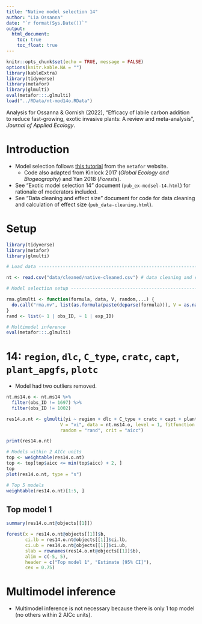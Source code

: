 ```yaml
---
title: "Native model selection 14"
author: "Lia Ossanna"
date: "`r format(Sys.Date())`"
output: 
  html_document:
    toc: true
    toc_float: true
---
```


```r
knitr::opts_chunk$set(echo = TRUE, message = FALSE)
options(knitr.kable.NA = "")
library(kableExtra)
library(tidyverse)
library(metafor)
library(glmulti)
eval(metafor:::.glmulti)
load("../RData/nt-mod14o.RData")
```

Analysis for Ossanna & Gornish (2022), “Efficacy of labile carbon addition to reduce fast-growing, exotic invasive plants: A review and meta-analysis”, *Journal of Applied Ecology*.

# Introduction
- Model selection follows [this tutorial](https://www.metafor-project.org/doku.php/tips:model_selection_with_glmulti_and_mumin) from the  `metafor` website.
  - Code also adapted from Kinlock 2017 (*Global Ecology and Biogeography*) and Yan 2018 (*Forests*).
- See "Exotic model selection 14" document (`pub_ex-modsel-14.html`) for rationale of moderators included.
- See "Data cleaning and effect size" document for code for data cleaning and calculation of effect size (`pub_data-cleaning.html`).



# Setup
```r
library(tidyverse)
library(metafor)
library(glmulti)

# Load data ---------------------------------------------------------------

nt <- read.csv("data/cleaned/native-cleaned.csv") # data cleaning and effect size calculation in separate script

# Model selection setup ---------------------------------------------------

rma.glmulti <- function(formula, data, V, random,...) {
  do.call("rma.mv", list(as.formula(paste(deparse(formula))), V = as.name(V), random = as.name(random), data = data,  method = "ML", ...))
}
rand <- list(~ 1 | obs_ID, ~ 1 | exp_ID)

# Multimodel inference
eval(metafor:::.glmulti)
```



# 14: `region`, `dlc`, `C_type`, `cratc`, `capt`, `plant_apgfs`, `plotc`
- Model had two outliers removed.

```r
nt.ms14.o <- nt.ms14 %>% 
  filter(obs_ID != 1697) %>% 
  filter(obs_ID != 1002)

res14.o.nt <- glmulti(yi ~ region + dlc + C_type + cratc + capt + plant_apgfs + plotc, 
                    V = "vi", data = nt.ms14.o, level = 1, fitfunction = rma.glmulti, 
                    random = "rand", crit = "aicc")
```
```r
print(res14.o.nt)

# Models within 2 AICc units
top <- weightable(res14.o.nt)
top <- top[top$aicc <= min(top$aicc) + 2, ]
top 
plot(res14.o.nt, type = "s")

# Top 5 models
weightable(res14.o.nt)[1:5, ]
```

## Top model 1
```r
summary(res14.o.nt@objects[[1]])

forest(x = res14.o.nt@objects[[1]]$b,
       ci.lb = res14.o.nt@objects[[1]]$ci.lb,
       ci.ub = res14.o.nt@objects[[1]]$ci.ub,
       slab = rownames(res14.o.nt@objects[[1]]$b),
       alim = c(-5, 5),
       header = c("Top model 1", "Estimate [95% CI]"),
       cex = 0.75)
```



# Multimodel inference
- Multimodel inference is not necessary because there is only 1 top model (no others within 2 AICc units).